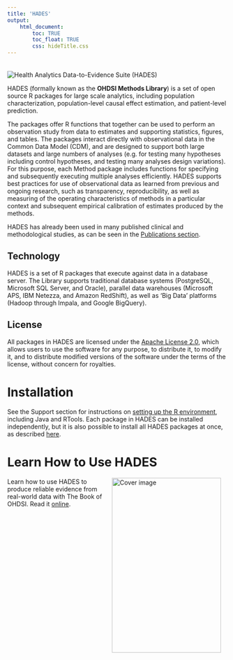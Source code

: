 ```yaml
---
title: 'HADES'
output: 
    html_document:
        toc: TRUE
        toc_float: TRUE
        css: hideTitle.css
---
```

<img src="images/banner.png" alt="Health Analytics Data-to-Evidence Suite (HADES)" style="vertical-align:top; margin-top: 20px;">

HADES (formally known as the **OHDSI Methods Library**) is a set of open source R packages for large scale analytics, including population characterization, population-level causal effect estimation, and patient-level prediction.

The packages offer R functions that together can be used to perform an observation study from data to estimates and supporting statistics, figures, and tables. The packages interact directly with observational data in the Common Data Model (CDM), and are designed to support both large datasets and large numbers of analyses (e.g. for testing many hypotheses including control hypotheses, and testing many analyses design variations). For this purpose, each Method package includes functions for specifying and subsequently executing multiple analyses efficiently. HADES supports best practices for use of observational data as learned from previous and ongoing research, such as transparency, reproducibility, as well as measuring of the operating characteristics of methods in a particular context and subsequent empirical calibration of estimates produced by the methods.

HADES has already been used in many published clinical and methodological studies, as can be seen in the [Publications section](publications.html).

## Technology

HADES is a set of R packages that execute against data in a database server. The Library supports traditional database systems (PostgreSQL, Microsoft SQL Server, and Oracle), parallel data warehouses (Microsoft APS, IBM Netezza, and Amazon RedShift), as well as 'Big Data' platforms (Hadoop through Impala, and Google BigQuery). 

## License

All packages in HADES are licensed under the [Apache License 2.0](https://www.apache.org/licenses/LICENSE-2.0), which allows users to use the software for any purpose, to distribute it, to modify it, and to distribute modified versions of the software under the terms of the license, without concern for royalties.

# Installation

See the Support section for instructions on [setting up the R environment](rSetup.html), including Java and RTools. Each package in HADES can be installed independently, but it is also possible to install all HADES packages at once, as described [here](installingHades.html).

# Learn How to Use HADES

<a href="http://book.ohdsi.org"><img src="images/book.png" width="250" height="400" alt="Cover image" align="right" style="margin: 0 1em 0 1em" /></a> Learn how to use HADES to produce reliable evidence from real-world data with The Book of OHDSI. Read it <a href="http://book.ohdsi.org">online</a>.
